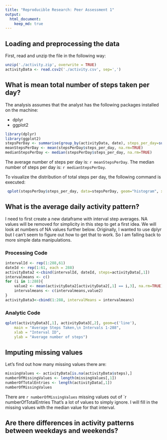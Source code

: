 ```yaml
---
title: "Reproducible Research: Peer Assessment 1"
output: 
  html_document:
    keep_md: true
---
```



## Loading and preprocessing the data

First, read and unzip the file in the following way:

```r
unzip('./activity.zip', overwrite = TRUE)
activityData <- read.csv2('./activity.csv', sep=',')

```

## What is mean total number of steps taken per day?

The analysis assumes that the analyst has the following packages installed on the machine: 

- dplyr 
- ggplot2

```r
library(dplyr)
library(ggplot2)
stepsPerDay <- summarise(group_by(activityData, date), steps_per_day=sum(steps, rm.na=TRUE))
meanStepsPerDay <- mean(stepsPerDay$steps_per_day, na.rm=TRUE)
medianStepsPerDay <- median(stepsPerDay$steps_per_day, na.rm=TRUE)
```
The average number of steps per day is: `r meanStepsPerDay`. The median number of steps per day is: `r medianStepsPerDay`.

To visualize the distribution of total steps per day, the following command is executed:

```r
 qplot(stepsPerDay$steps_per_day, data=stepsPerDay, geom="histogram", xlim=c(0,22500), xlab='Total Steps Per Day', ylab='Count', binwidth=2000)
```


## What is the average daily activity pattern?

I need to first create a new dataframe with interval step averages. NA values will be removed for simplicity in this step to get a first idea. We will look at numbers of NA values further below. Originally, I wanted to use dplyr but I can't seem to figure out how to get that to work. So I am falling back to more simple data manipulations.

### Processing Code
```r
intervalId <- rep(1:288,61)
dateId <- rep(1:61, each = 288)
activityData2 <-cbind(intervalId, dateId, steps=activityData[,1])
intervalmeans <- c()
for (i in 1:288){
    value2 <- mean(activityData2[activityData2[,1] == i,3], na.rm=TRUE)
    intervalmeans <- c(intervalmeans,value2)
}
activityData3<-cbind(1:288, intervalMeans = intervalmeans)
```

### Analytic Code

```r
qplot(activityData3[,1], activityData3[,2], geom=c('line'),
    main = "Average Steps Taken,\n Intervals 1-288",
    xlab = "Interval ID", 
    ylab = "Average number of steps")
```

## Imputing missing values

Let's find out how many missing values there are: 
```r
missingValues <- activityData[is.na(activityData$steps),]
numberOfMissingValues <- length(missingValues[,1])
numberOfTotalEntries <- length(activityData[,1])
numberOfMissingValues
```

There are `r numberOfMissingValues` missing values out of `r numberOfTotalEntries That's a lot of values to simply ignore. I will fill in the missing values with the median value for that interval.



## Are there differences in activity patterns between weekdays and weekends?
